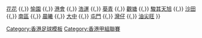{{Navbox
| basestyle = background:#DD0000;color:#ffffff;
| name  = 港甲2014–15
| title = [[2014–15年香港甲組聯賽|<span style="color:#ffffff">2014–15年</span>]][[香港甲組聯賽|<span style="color:#ffffff">香港甲組聯賽</span>]]
| list1 = [[公民足球隊|公民]] {{,}} [[花花足球會|花花]] {{,}} [[愉園體育會|愉園]] {{,}} [[香港足球會|港會]] {{,}} [[浩運]] {{,}} [[葵青區足球會|葵青]] {{,}} [[觀塘區足球會|觀塘]] {{,}} [[天旭足球會|駿其天旭]] {{,}} [[沙田體育會足球隊|沙田]] {{,}} [[南區足球隊|南區]] {{,}} [[晨曦體育會|晨曦]] {{,}} [[大中足球會|大中]] {{,}} [[屯門體育會足球隊|屯門]] {{,}} [[灣仔足球隊|灣仔]] {{,}} [[油尖旺足球隊|油尖旺]]
}}<noinclude>
[[Category:香港足球模板]]
[[Category:香港甲組聯賽]]
</noinclude>